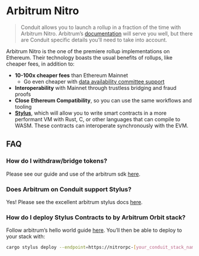 # Arbitrum Nitro

> Conduit allows you to launch a rollup in a fraction of the time with Arbitrum Nitro. Arbitrum’s [documentation](https://docs.arbitrum.io/inside-arbitrum-nitro) will serve you well, but there are Conduit specific details you’ll need to take into account.

Arbitrum Nitro is the one of the premiere rollup implementations on Ethereum. Their technology boasts the usual benefits of rollups, like cheaper fees, in addition to:

- **10-100x cheaper fees** than Ethereum Mainnet
  - Go even cheaper with [data availability committee support](https://docs.arbitrum.io/inside-anytrust)
- **Interoperability** with Mainnet through trustless bridging and fraud proofs
- **Close** **Ethereum Compatibility**, so you can use the same workflows and tooling
- **[Stylus](https://medium.com/offchainlabs/hello-stylus-6b18fecc3a22)**, which will allow you to write smart contracts in a more performant VM with Rust, C, or other languages that can compile to WASM. These contracts can interoperate synchronously with the EVM.

## FAQ

### How do I withdraw/bridge tokens?

Please see our guide and use of the arbitrum sdk [here](https://github.com/conduitxyz/arbitrum-tutorial).

### Does Arbitrum on Conduit support Stylus?

Yes! Please see the excellent arbitrum stylus docs [here](https://docs.arbitrum.io/stylus/stylus-gentle-introduction).

### How do I deploy Stylus Contracts to by Arbitrum Orbit stack?

Follow arbitrum’s hello world guide [here](https://github.com/OffchainLabs/stylus-hello-world). You’ll then be able to deploy to your stack with:

```bash copy
cargo stylus deploy --endpoint=https://nitrorpc-[your_conduit_stack_name-here].t.conduit.xyz --private-key=[your_private_key_here]
```
